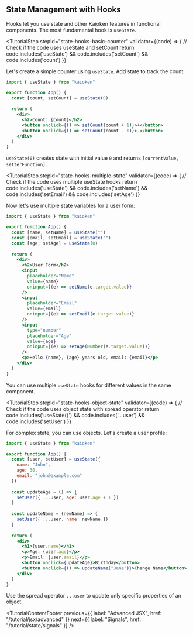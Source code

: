 

## State Management with Hooks

Hooks let you use state and other Kaioken features in functional components. The most fundamental hook is `useState`.

<TutorialStep 
  stepId="state-hooks-basic-counter"
  validator={(code) => {
    // Check if the code uses useState and setCount
    return code.includes('useState') && code.includes('setCount') && code.includes('count')
  }}
>
  Let's create a simple counter using `useState`. Add state to track the count:

  ```jsx
  import { useState } from "kaioken"

  export function App() {
    const [count, setCount] = useState(0)
    
    return (
      <div>
        <h2>Count: {count}</h2>
        <button onclick={() => setCount(count + 1)}>+</button>
        <button onclick={() => setCount(count - 1)}>-</button>
      </div>
    )
  }
  ```

  `useState(0)` creates state with initial value `0` and returns `[currentValue, setterFunction]`.
</TutorialStep>

<TutorialStep 
  stepId="state-hooks-multiple-state"
  validator={(code) => {
    // Check if the code uses multiple useState hooks
    return code.includes('useState') && code.includes('setName') && code.includes('setEmail') && code.includes('setAge')
  }}
>
  Now let's use multiple state variables for a user form:

  ```jsx
  import { useState } from "kaioken"

  export function App() {
    const [name, setName] = useState("")
    const [email, setEmail] = useState("")
    const [age, setAge] = useState(0)
    
    return (
      <div>
        <h2>User Form</h2>
        <input 
          placeholder="Name"
          value={name}
          oninput={(e) => setName(e.target.value)}
        />
        <input 
          placeholder="Email"
          value={email}
          oninput={(e) => setEmail(e.target.value)}
        />
        <input 
          type="number"
          placeholder="Age"
          value={age}
          oninput={(e) => setAge(Number(e.target.value))}
        />
        <p>Hello {name}, {age} years old, email: {email}</p>
      </div>
    )
  }
  ```

  You can use multiple `useState` hooks for different values in the same component.
</TutorialStep>

<TutorialStep 
  stepId="state-hooks-object-state"
  validator={(code) => {
    // Check if the code uses object state with spread operator
    return code.includes('useState({') && code.includes('...user') && code.includes('setUser')
  }}
>
  For complex state, you can use objects. Let's create a user profile:

  ```jsx
  import { useState } from "kaioken"

  export function App() {
    const [user, setUser] = useState({
      name: "John",
      age: 30,
      email: "john@example.com"
    })
    
    const updateAge = () => {
      setUser({ ...user, age: user.age + 1 })
    }
    
    const updateName = (newName) => {
      setUser({ ...user, name: newName })
    }
    
    return (
      <div>
        <h1>{user.name}</h1>
        <p>Age: {user.age}</p>
        <p>Email: {user.email}</p>
        <button onclick={updateAge}>Birthday</button>
        <button onclick={() => updateName("Jane")}>Change Name</button>
      </div>
    )
  }
  ```

  Use the spread operator `...user` to update only specific properties of an object.
</TutorialStep>

<TutorialContentFooter
  previous={{ label: "Advanced JSX", href: "/tutorial/jsx/advanced" }}
  next={{ label: "Signals", href: "/tutorial/state/signals" }}
/>